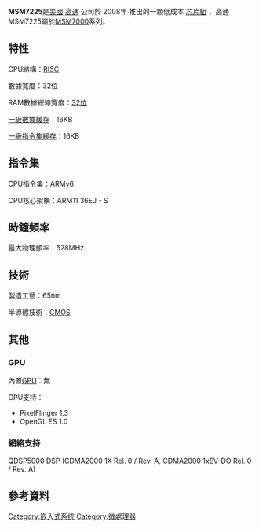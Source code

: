 {{Multiple issues|{{wikify|time=2021-11-1}}{{orphan|time=2011-10-22T09:02:47+00:00}}
{{unreferenced|time=2011-10-22T09:02:47+00:00}}}}
{{Infobox Computer Hardware Cpu
| name = MSM7225
| image = MSM7225.jpg
| caption =
| produced-start = 2008年
| produced-end =
| slowest = 
| fastest = 528 | fast-unit = MHz
| manuf1 = [[高通|高通]]|[[Qualcomm|Qualcomm]]
| size = 65nm
| arch = [[ARMv6|ARMv6]]
| microarch = [[ARM11|ARM11]]
| numcores = 1
}}
'''MSM7225'''是[[美國|美國]] [[高通|高通]] 公司於 2008年 推出的一顆低成本 [[芯片組|芯片組]] ，高通MSM7225屬於[[MSM7000|MSM7000]]系列。

==特性==

CPU結構：[[RISC|RISC]]

數據寬度：32位

RAM數據總線寬度：[[32位|32位]]

[[一級數據緩存|一級數據緩存]]：16KB

[[一級指令集緩存|一級指令集緩存]]：16KB

==指令集==

CPU指令集：ARMv6

CPU核心架構：ARM11 36EJ - S

==時鐘頻率==

最大物理頻率：528MHz

==技術==

製造工藝：65nm

半導體技術：[[CMOS|CMOS]]

==其他==
===GPU===

內置[[GPU|GPU]]：無

GPU支持：

*PixelFlinger 1.3
*OpenGL ES 1.0

===網絡支持===
QDSP5000 DSP (CDMA2000 1X Rel. 0 / Rev. A, CDMA2000 1xEV-DO Rel. 0 / Rev. A)


==參考資料==
{{reflist}}

[[Category:嵌入式系统|Category:嵌入式系统]]
[[Category:微處理器|Category:微處理器]]